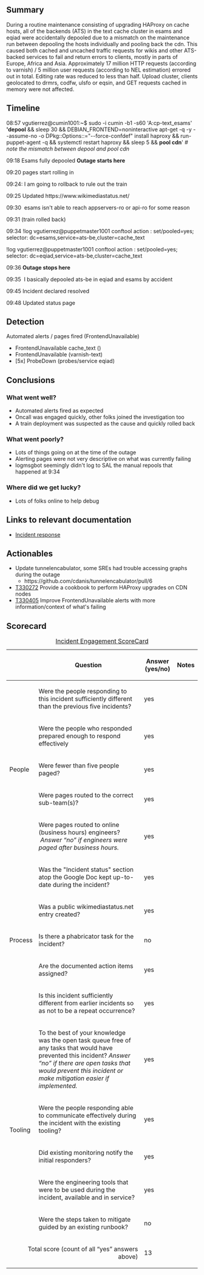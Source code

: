 {{irdoc|status=draft}}

== Summary ==
{{Incident scorecard
| task = 
| paged-num = 2
| responders-num = 2
| coordinators = Filippo Giunchedi
| start = 2023-02-22 9:18
| end = 2023-02-22 9:45
| impact = For approximately 18 minutes, around 17% of incoming, non-multimedia Wikimedia traffic received a 503, 500 error or were missing (most requests coming from eqiad and esams geolocated clients and using our cache layer: wikis, Phabricator, Grafana, ...)
}}

During a routine maintenance consisting of upgrading HAProxy on cache hosts, all of the backends (ATS) in the text cache cluster in esams and eqiad were accidentally depooled due to a mismatch on the maintenance run between depooling the hosts individually and pooling back the cdn. This caused both cached and uncached traffic requests for wikis and other ATS-backed services to fail and return errors to clients, mostly in parts of Europe, Africa and Asia. Approximately 17 million HTTP requests (according to varnish) / 5 million user requests (according to NEL estimation) errored out in total. Editing rate was reduced to less than half. Upload cluster, clients geolocated to drmrs, codfw, ulsfo or eqsin, and GET requests cached in memory were not affected.

{{TOC|align=right}}

==Timeline==
08:57 vgutierrez@cumin1001:~$ sudo -i cumin -b1 -s60 'A:cp-text_esams' ''''depool''' && sleep 30 && DEBIAN_FRONTEND=noninteractive apt-get -q -y --assume-no -o DPkg::Options::="--force-confdef" install haproxy && run-puppet-agent -q && systemctl restart haproxy && sleep 5 && '''pool cdn'''<nowiki/>' ''# note the mismatch between depool and pool cdn''

09:18 Esams fully depooled '''Outage starts here'''

09:20 pages start rolling in

09:24: <hashar> I am going to rollback to rule out the train

09:25 Updated <nowiki>https://www.wikimediastatus.net/</nowiki>

09:30  <vgutierrez> esams isn't able to reach appservers-ro or api-ro for some reason

09:31 <hashar> (train rolled back)

09:34 <logmsgbot> !log vgutierrez@puppetmaster1001 conftool action : set/pooled=yes; selector: dc=esams,service=ats-be,cluster=cache_text

<logmsgbot> !log vgutierrez@puppetmaster1001 conftool action : set/pooled=yes; selector: dc=eqiad,service=ats-be,cluster=cache_text

09:36 '''Outage stops here'''

09:35  <vgutierrez> I basically depooled ats-be in eqiad and esams by accident

09:45 Incident declared resolved

09:48 Updated status page

==Detection==
Automated alerts / pages fired (FrontendUnavailable)

* FrontendUnavailable cache_text ()
* FrontendUnavailable (varnish-text)
* [5x] ProbeDown (probes/service eqiad)

==Conclusions ==

===What went well?===

* Automated alerts fired as expected
* Oncall was engaged quickly, other folks joined the investigation too
* A train deployment was suspected as the cause and quickly rolled back

===What went poorly?===

* Lots of things going on at the time of the outage
* Alerting pages were not very descriptive on what was currently failing
* logmsgbot seemingly didn't log to SAL the manual repools that happened at 9:34

===Where did we get lucky?===

* Lots of folks online to help debug

==Links to relevant documentation==

* [[Incident response]]

==Actionables==

* Update tunnelencabulator, some SREs had trouble accessing graphs during the outage
** <nowiki>https://github.com/cdanis/tunnelencabulator/pull/6</nowiki>
* [[phab:T330272|T330272]] Provide a cookbook to perform HAProxy upgrades on CDN nodes
* [[phab:T330405|T330405]] Improve FrontendUnavailable alerts with more information/context of what's failing

==Scorecard==


{| class="wikitable"
|+[[Incident Scorecard|Incident Engagement  ScoreCard]]
!
!Question
!Answer
(yes/no)
!Notes
|-
! rowspan="5" |People
|Were the people responding to this incident sufficiently different than the previous five incidents? 
|yes
|
|-
|Were the people who responded prepared enough to respond effectively
|yes
|
|-
|Were fewer than five people paged?
|yes
|
|-
|Were pages routed to the correct sub-team(s)?
|yes
|
|-
|Were pages routed to online (business hours) engineers?  ''Answer “no” if engineers were paged after business hours.''
|yes
|
|-
! rowspan="5" |Process
|Was the "Incident status" section atop the Google Doc kept up-to-date during the incident?
|yes
|
|-
| Was a public wikimediastatus.net entry created? 
|yes
|
|-
|Is there a phabricator task for the incident?
|no
|
|-
|Are the documented action items assigned?
|yes
|
|-
|Is this incident sufficiently different from earlier incidents so as not to be a repeat occurrence? 
|yes
|
|-
! rowspan="5" |Tooling
|To the best of your knowledge was the open task queue free of any tasks that would have prevented this incident? ''Answer “no” if there are''
''open tasks that would prevent this incident or make mitigation easier if implemented.''
|yes
|
|-
| Were the people responding able to communicate effectively during the incident with the existing tooling?
|yes
|
|-
|Did existing monitoring notify the initial responders?
|yes
|
|-
|Were the engineering tools that were to be used during the incident, available and in service? 
|yes
|
|-
|Were the steps taken to mitigate guided by an existing runbook?
|no
|
|-
! colspan="2" align="right" |Total score (count of all “yes” answers above)
|13
|
|}